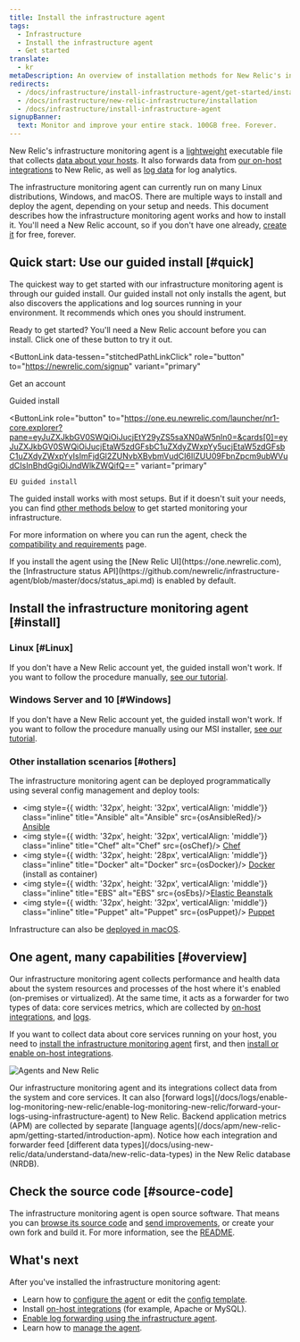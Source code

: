 ```yaml
---
title: Install the infrastructure agent
tags:
  - Infrastructure
  - Install the infrastructure agent
  - Get started
translate:
  - kr
metaDescription: An overview of installation methods for New Relic's infrastructure monitoring agent and infrastructure integrations.
redirects:
  - /docs/infrastructure/install-infrastructure-agent/get-started/install-infrastructure-agent-new-relic
  - /docs/infrastructure/new-relic-infrastructure/installation
  - /docs/infrastructure/install-infrastructure-agent
signupBanner:
  text: Monitor and improve your entire stack. 100GB free. Forever.
---
```








New Relic's infrastructure monitoring agent is a [lightweight](/docs/infrastructure/new-relic-infrastructure/getting-started/infrastructure-agent-performance-overhead) executable file that collects [data about your hosts](/docs/infrastructure/manage-your-data/data-instrumentation/default-infrastructure-events). It also forwards data from [our on-host integrations](/docs/integrations/infrastructure-integrations/get-started/introduction-infrastructure-integrations) to New Relic, as well as [log data](/docs/logs/enable-log-monitoring-new-relic/enable-log-monitoring-new-relic/forward-your-logs-using-infrastructure-agent) for log analytics.

The infrastructure monitoring agent can currently run on many Linux distributions, Windows, and macOS. There are multiple ways to install and deploy the agent, depending on your setup and needs. This document describes how the infrastructure monitoring agent works and how to install it. You'll need a New Relic account, so if you don't have one already, [create it](https://newrelic.com/signup) for free, forever.

## Quick start: Use our guided install [#quick]

The quickest way to get started with our infrastructure monitoring agent is through our guided install. Our guided install not only installs the <InlinePopover type="infrastructure" /> agent, but also discovers the applications and log sources running in your environment. It recommends which ones you should instrument.

Ready to get started? You'll need a New Relic account before you can install. Click one of these button to try it out.

<ButtonLink
  data-tessen="stitchedPathLinkClick"
  role="button"
  to="https://newrelic.com/signup"
  variant="primary"
>
  Get an account
</ButtonLink>

<ButtonGroup>
  <ButtonLink
    role="button"
    to="https://one.newrelic.com/launcher/nr1-core.explorer?pane=eyJuZXJkbGV0SWQiOiJucjEtY29yZS5saXN0aW5nIn0=&cards[0]=eyJuZXJkbGV0SWQiOiJucjEtaW5zdGFsbC1uZXdyZWxpYy5ucjEtaW5zdGFsbC1uZXdyZWxpYyIsImFjdGl2ZUNvbXBvbmVudCI6IlZUU09FbnZpcm9ubWVudCIsInBhdGgiOiJndWlkZWQifQ=="
    variant="primary"
  >
    Guided install
  </ButtonLink>

  <ButtonLink
    role="button"
    to="https://one.eu.newrelic.com/launcher/nr1-core.explorer?pane=eyJuZXJkbGV0SWQiOiJucjEtY29yZS5saXN0aW5nIn0=&cards[0]=eyJuZXJkbGV0SWQiOiJucjEtaW5zdGFsbC1uZXdyZWxpYy5ucjEtaW5zdGFsbC1uZXdyZWxpYyIsImFjdGl2ZUNvbXBvbmVudCI6IlZUU09FbnZpcm9ubWVudCIsInBhdGgiOiJndWlkZWQifQ=="
    variant="primary"
  >
    EU guided install
  </ButtonLink>
</ButtonGroup>

The guided install works with most setups. But if it doesn't suit your needs, you can find [other methods below](#install) to get started monitoring your infrastructure.

For more information on where you can run the agent, check the [compatibility and requirements](/docs/infrastructure/infrastructure-monitoring/get-started/compatibility-requirements-infrastructure-agent) page.

<Callout variant="important">
  If you install the agent using the [New Relic UI](https://one.newrelic.com), the [Infrastructure status API](https://github.com/newrelic/infrastructure-agent/blob/master/docs/status_api.md) is enabled by default.
</Callout>

## Install the infrastructure monitoring agent [#install]

### Linux [#Linux]

If you don't have a New Relic account yet, the guided install won't work. If you want to follow the procedure manually, [see our tutorial](/docs/infrastructure/install-infrastructure-agent/linux-installation/install-infrastructure-monitoring-agent-linux/).

### Windows Server and 10 [#Windows]

If you don't have a New Relic account yet, the guided install won't work. If you want to follow the procedure manually using our MSI installer, [see our tutorial](/docs/infrastructure/install-configure-manage-infrastructure/windows-installation/install-infrastructure-windows-server-using-msi-installer).

### Other installation scenarios [#others]

The infrastructure monitoring agent can be deployed programmatically using several config management and deploy tools:

* <img style={{ width: '32px', height: '32px', verticalAlign: 'middle'}} class="inline" title="Ansible" alt="Ansible" src={osAnsibleRed}/> [Ansible](/docs/infrastructure/new-relic-infrastructure/config-management-tools/configure-new-relic-infrastructure-using-ansible)
* <img style={{ width: '32px', height: '32px', verticalAlign: 'middle'}} class="inline" title="Chef" alt="Chef" src={osChef}/> [Chef](/docs/infrastructure/new-relic-infrastructure/config-management-tools/configure-new-relic-infrastructure-using-chef)
* <img style={{ width: '32px', height: '28px', verticalAlign: 'middle'}} class="inline" title="Docker" alt="Docker" src={osDocker}/> [Docker](/docs/infrastructure/install-infrastructure-agent/linux-installation/docker-container-infrastructure-monitoring) (install as container)
* <img style={{ width: '32px', height: '32px', verticalAlign: 'middle'}} class="inline" title="EBS" alt="EBS" src={osEbs}/>[Elastic Beanstalk](/docs/infrastructure/install-infrastructure-agent/config-management-tools/install-infrastructure-agent-aws-elastic-beanstalk)
* <img style={{ width: '32px', height: '32px', verticalAlign: 'middle'}} class="inline" title="Puppet" alt="Puppet" src={osPuppet}/> [Puppet](/docs/infrastructure/new-relic-infrastructure/config-management-tools/configure-new-relic-infrastructure-puppet)

Infrastructure can also be [deployed in macOS](/docs/infrastructure/install-infrastructure-agent/macos-installation/install-infrastructure-monitoring-agent-macos/).

<InstallFeedback />

## One agent, many capabilities [#overview]

Our infrastructure monitoring agent collects performance and health data about the system resources and processes of the host where it's enabled (on-premises or virtualized). At the same time, it acts as a forwarder for two types of data: core services metrics, which are collected by [on-host integrations](/docs/integrations/host-integrations/getting-started/introduction-host-integrations), and [logs](/docs/logs/enable-log-monitoring-new-relic/enable-log-monitoring-new-relic/forward-your-logs-using-infrastructure-agent).

If you want to collect data about core services running on your host, you need to [install the infrastructure monitoring agent](#install) first, and then [install or enable on-host integrations](/docs/integrations/host-integrations/installation/install-infrastructure-host-integrations).

<img
  title="Agents and New Relic"
  alt="Agents and New Relic"
  src={infrastructureAngetsandNr}
/>

<figcaption>
  Our infrastructure monitoring agent and its integrations collect data from the system and core services. It can also [forward logs](/docs/logs/enable-log-monitoring-new-relic/enable-log-monitoring-new-relic/forward-your-logs-using-infrastructure-agent) to New Relic. Backend application metrics (APM) are collected by separate [language agents](/docs/apm/new-relic-apm/getting-started/introduction-apm). Notice how each integration and forwarder feed [different data types](/docs/using-new-relic/data/understand-data/new-relic-data-types) in the New Relic database (NRDB).
</figcaption>

## Check the source code [#source-code]

The infrastructure monitoring agent is open source software. That means you can [browse its source code](https://github.com/newrelic/infrastructure-agent) and [send improvements](https://github.com/newrelic/infrastructure-agent/blob/master/CONTRIBUTING.md), or create your own fork and build it. For more information, see the [README](https://github.com/newrelic/infrastructure-agent/blob/master/README.md).

## What's next

After you've installed the infrastructure monitoring agent:

* Learn how to [configure the agent](/docs/infrastructure/install-configure-infrastructure/configuration/configure-infrastructure-agent) or edit the [config template](https://github.com/newrelic/infrastructure-agent/blob/master/assets/examples/infrastructure/newrelic-infra-template.yml.example).
* Install [on-host integrations](/docs/integrations/host-integrations/getting-started/introduction-host-integrations) (for example, Apache or MySQL).
* [Enable log forwarding using the infrastructure agent](/docs/logs/enable-new-relic-logs/1-enable-logs/forward-your-logs-using-new-relic-infrastructure).
* Learn how to [manage the agent](/docs/infrastructure/install-infrastructure-agent/manage-your-agent).
